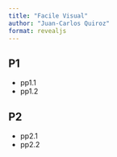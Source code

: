```yaml
---
title: "Facile Visual"
author: "Juan-Carlos Quiroz"
format: revealjs
---
```


## P1

-   pp1.1
-   pp1.2

## P2

-   pp2.1
-   pp2.2
